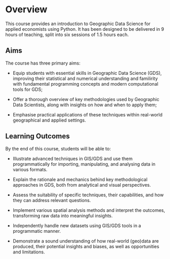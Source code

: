 # Overview {.unnumbered}

This course provides an introduction to Geographic Data Science for applied economists using Python. It has been designed to be delivered in 9 hours of teaching, split into six sessions of 1.5 hours each.

## Aims

The course has three primary aims:

-   Equip students with essential skills in Geographic Data Science (GDS), improving their statistical and numerical understanding and familirity with fundamental programming concepts and modern computational tools for GDS;

-   Offer a thorough overview of key methodologies used by Geographic Data Scientists, along with insights on how and when to apply them;

-   Emphasise practical applications of these techniques within real-world geographical and applied settings.

## Learning Outcomes

By the end of this course, students will be able to:

-   Illustrate advanced techniques in GIS/GDS and use them programmatically for importing, manipulating, and analysing data in various formats.

-   Explain the rationale and mechanics behind key methodological approaches in GDS, both from analytical and visual perspectives.

-   Assess the suitability of specific techniques, their capabilities, and how they can address relevant questions.

-   Implement various spatial analysis methods and interpret the outcomes, transforming raw data into meaningful insights.

-   Independently handle new datasets using GIS/GDS tools in a programmatic manner.

-   Demonstrate a sound understanding of how real-world (geo)data are produced, their potential insights and biases, as well as opportunities and limitations.
